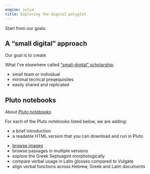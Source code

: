 ```yaml
---
engine: julia
title: Exploring the digital polyglot
---
```


Start from our goals

## A "small digital" approach

Our goal is to create  


What I've elsewhere called ["small-digital" scholarship](https://neelsmith.quarto.pub/posts/2024-10-28-small-digital/index.html).

- small team or individual
- minimal tecnical preqequisites
- easily shared and replicated


## Pluto notebooks

About [Pluto notebooks](./pluto/)

:::{.callout-warning title="Work in progress"}
For each of the Pluto notebooks listed below, we are adding:

- a brief introduction
- a readable HTML version that you can download and run in Pluto
:::


- [browse images](./imagebrowsing/)
- browse passages in multiple versions
- explore the Greek Septuagint morphologically
- compare verbal usage in Latin glosses compared to Vulgate
- align verbal functions across Hebrew, Greek and Latin documents
